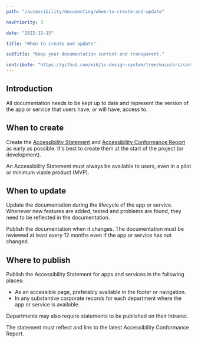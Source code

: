 ```yaml
---
path: "/accessibility/documenting/when-to-create-and-update"

navPriority: 3

date: "2022-11-15"

title: "When to create and update"

subTitle: "Keep your documentation current and transparent."

contribute: "https://github.com/mi6/ic-design-system/tree/main/src/content/structured/accessibility/documenting/when-to-create-and-update.mdx"
---
```


## Introduction

All documentation needs to be kept up to date and represent the version of the app or service that users have, or will have, access to.

## When to create

Create the [Accessibility Statement](/accessibility/documenting/accessibility-statements) and [Accessibility Conformance Report](/accessibility/documenting/conformance-report) as early as possible. It's best to create them at the start of the project (or development).

An Accessibility Statement must always be available to users, even in a pilot or minimum viable product (MVP).

## When to update

Update the documentation during the lifecycle of the app or service. Whenever new features are added, tested and problems are found, they need to be reflected in the documentation.

Publish the documentation when it changes. The documentation must be reviewed at least every 12 months even if the app or service has not changed.

## Where to publish

Publish the Accessibility Statement for apps and services in the following places:

- As an accessible page, preferably available in the footer or navigation.
- In any substantive corporate records for each department where the app or service is available.

Departments may also require statements to be published on their Intranet.

The statement must reflect and link to the latest Accessibility Conformance Report.
